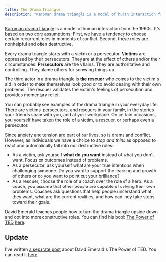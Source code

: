 ```yaml
---
title: The Drama Triangle
description: "Karpman drama triangle is a model of human interaction from the 1960s. It's based on two core assumptions: First, we have a tendency to choose certain recurrent roles in moments of conflict. Second, these roles are nonhelpful and often destructive."
---
```


[Karpman drama triangle](https://en.wikipedia.org/wiki/Karpman_drama_triangle) is a model of human interaction from the 1960s. It's based on two core assumptions: First, we have a tendency to choose certain recurrent roles in moments of conflict. Second, these roles are nonhelpful and often destructive.

Every drama triangle starts with a victim or a persecutor. **Victims** are oppressed by their persecutors. They are at the effect of others and/or their circumstances. **Persecutors** are the villains. They are authoritative and controlling. They blame others for screwing things up.

The third actor in a drama triangle is **the rescuer** who comes to the victim's aid in order to make themselves look good or to avoid dealing with their own problems. The rescuer validates the victim's feelings of persecution and provides momentary relief.

You can probably see examples of the drama triangle in your everyday life. There are victims, persecutors, and rescuers in your family, in the stories your friends share with you, and at your workplace. On certain occasions, you yourself have taken the role of a victim, a rescuer, or perhaps even a persecutor.

Since anxiety and tension are part of our lives, so is drama and conflict. However, as individuals we have a choice to _stop and think_ as opposed to react and automatically fall into our destructive roles:

- As a victim, ask yourself **what do you want** instead of what you don't want. Focus on outcomes instead of problems.
- As a persecutor, ask yourself what are your true intentions when challenging someone. Do you want to support the learning and growth of others or do you want to point out your brilliance?
- As a rescuer, choose the role of a coach over the role of a hero. As a coach, you assume that other people are capable of solving their own problems. Coaches ask questions that help people understand what they want, what are the current realities, and how can they take steps toward their goals.

David Emerald teaches people how to turn the drama triangle upside down and opt into more constructive roles. You can find his book [The Power of TED](https://www.amazon.com/POWER-TED-EMPOWERMENT-DYNAMIC-Anniversary/dp/0996871802) [here](https://www.amazon.com/POWER-TED-EMPOWERMENT-DYNAMIC-Anniversary/dp/0996871802).

## Update

I've written [a separate post](/posts/book-review-the-power-of-ted/) about David Emerald's The Power of TED. You can read it [here](/posts/book-review-the-power-of-ted/).
